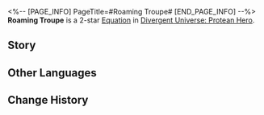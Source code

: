 <%-- [PAGE_INFO]
PageTitle=#Roaming Troupe#
[END_PAGE_INFO] --%>
{{Equation Infobox
|period   = Protean Hero
|rarity   = 2
|path1    = The Hunt*4
|path2    = Elation*2
|effect   = After any ally targets use an attack and deal CRIT DMG, deals 1 instance of True DMG equal to {{Color|h|1%}}~{{Color|h|50%}} of the original DMG after attacking. If the attack was a Follow-up ATK, deals True DMG equal to {{Color|h|1%}}~{{Color|h|70%}} of the original DMG instead.
|mentions = 
}}
'''Roaming Troupe''' is a 2-star [[Divergent Universe: Protean Hero/Equatoins|Equation]] in [[Divergent Universe: Protean Hero]].

==Story==
{{Description|My friend, let's go catch the performance of the roaming troupe.<br />Grab your finest honey brew and smoked meat, it's gonna be a feast for both your ears and taste buds!<br />Their melodies have the magic to touch the hearts of all,<br />Making even the stiffest, most traditional country gentlemen to sway to the music,<br />And most seasoned of warriors to shed tears of emotion.<br />Even the hearing-impaired and musically inept are singing their praises for this incredible show!<br />You've got your hands full?<br />It's fine, they're constantly on tour across Amphoreus.<br />Pulled by dromases, their chariot echoes with enchanting melodies that travel far and wide.<br />The orchestra is a beacon of joy, a dispeller of sorrow,<br />Bringing happiness wherever they go and lifting the burdens of worry from hearts.<br />Hark! I can hear the prelude to their performance now. So, until next time, my friend.}}
<!--
==Gameplay Notes==
* 
-->
==Other Languages==
{{Other Languages
|en   = Roaming Troupe
|zhs  = 巡游乐团
|zht  = 巡遊樂團
|ja   = {{Rubi|巡遊楽団|じゅんゆうがくだん}}
|ko   = 유랑 악단
|es   = Orquesta ambulante
|fr   = Troupe itinérante
|ru   = Бродячий ансамбль
|th   = วงดนตรีสัญจร
|vi   = Đoàn Hát Rong
|de   = Wanderorchester
|id   = Roaming Troupe
|pt   = Trupe Itinerante
}}

==Change History==
{{Change History|3.1}}